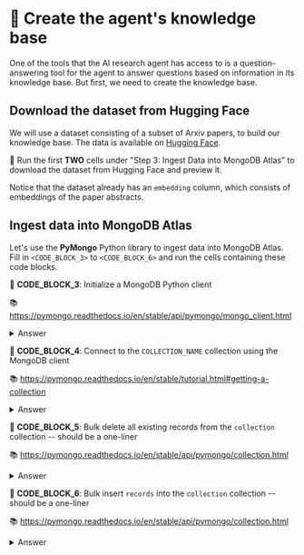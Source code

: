 # 👐 Create the agent's knowledge base

One of the tools that the AI research agent has access to is a question-answering tool for the agent to answer questions based on information in its knowledge base. But first, we need to create the knowledge base.

## Download the dataset from Hugging Face

We will use a dataset consisting of a subset of Arxiv papers, to build our knowledge base. The data is available on [Hugging Face](https://huggingface.co/datasets/mongodb-eai/arxiv-embeddings).

👐 Run the first **TWO** cells under "Step 3: Ingest Data into MongoDB Atlas" to download the dataset from Hugging Face and preview it.

Notice that the dataset already has an `embedding` column, which consists of embeddings of the paper abstracts.

## Ingest data into MongoDB Atlas

Let's use the **PyMongo** Python library to ingest data into MongoDB Atlas. Fill in `<CODE_BLOCK_3>` to `<CODE_BLOCK_6>` and run the cells containing these code blocks.

👐 **CODE_BLOCK_3**: Initialize a MongoDB Python client

📚 https://pymongo.readthedocs.io/en/stable/api/pymongo/mongo_client.html

<details>
<summary>Answer</summary>
<div>
```python
MongoClient(MONGODB_URI)
```
</div>
</details>

👐 **CODE_BLOCK_4**: Connect to the `COLLECTION_NAME` collection using the MongoDB client

📚 https://pymongo.readthedocs.io/en/stable/tutorial.html#getting-a-collection

<details>
<summary>Answer</summary>
<div>
```python
client[DB_NAME][COLLECTION_NAME]
```
</div>
</details>

👐 **CODE_BLOCK_5**: Bulk delete all existing records from the `collection` collection -- should be a one-liner

📚 https://pymongo.readthedocs.io/en/stable/api/pymongo/collection.html

<details>
<summary>Answer</summary>
<div>
```python
collection.delete_many({})
```
</div>
</details>

👐 **CODE_BLOCK_6**: Bulk insert `records` into the `collection` collection -- should be a one-liner

📚 https://pymongo.readthedocs.io/en/stable/api/pymongo/collection.html

<details>
<summary>Answer</summary>
<div>
```python
collection.insert_many(records)
```
</div>
</details>